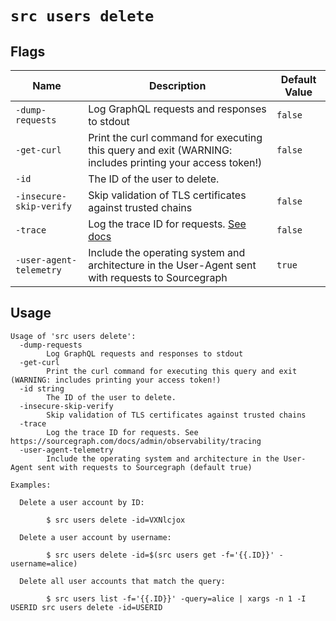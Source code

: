 # `src users delete`


## Flags

| Name | Description | Default Value |
|------|-------------|---------------|
| `-dump-requests` | Log GraphQL requests and responses to stdout | `false` |
| `-get-curl` | Print the curl command for executing this query and exit (WARNING: includes printing your access token!) | `false` |
| `-id` | The ID of the user to delete. |  |
| `-insecure-skip-verify` | Skip validation of TLS certificates against trusted chains | `false` |
| `-trace` | Log the trace ID for requests. [See docs](/admin/observability/tracing) | `false` |
| `-user-agent-telemetry` | Include the operating system and architecture in the User-Agent sent with requests to Sourcegraph | `true` |


## Usage

```
Usage of 'src users delete':
  -dump-requests
    	Log GraphQL requests and responses to stdout
  -get-curl
    	Print the curl command for executing this query and exit (WARNING: includes printing your access token!)
  -id string
    	The ID of the user to delete.
  -insecure-skip-verify
    	Skip validation of TLS certificates against trusted chains
  -trace
    	Log the trace ID for requests. See https://sourcegraph.com/docs/admin/observability/tracing
  -user-agent-telemetry
    	Include the operating system and architecture in the User-Agent sent with requests to Sourcegraph (default true)

Examples:

  Delete a user account by ID:

    	$ src users delete -id=VXNlcjox

  Delete a user account by username:

    	$ src users delete -id=$(src users get -f='{{.ID}}' -username=alice)

  Delete all user accounts that match the query:

    	$ src users list -f='{{.ID}}' -query=alice | xargs -n 1 -I USERID src users delete -id=USERID



```
